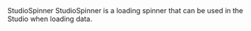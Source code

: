 
<Meta of={StudioSpinnerStories} />

<Heading level={1} size='small'>
  StudioSpinner
</Heading>
<Paragraph>
  StudioSpinner is a loading spinner that can be used in the Studio when loading data.
</Paragraph>

<Canvas of={StudioSpinnerStories.Preview} />
